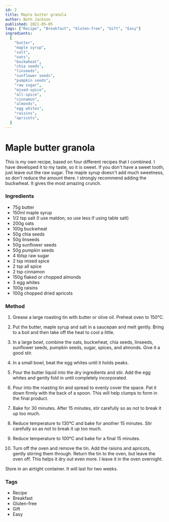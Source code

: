 ```yaml
---
id: 2
title: Maple butter granola
author: Beth Jackson
published: 2021-05-05
tags: ["Recipe", "Breakfast", "Gluten-free", "Gift", "Easy"]
ingredients:
  [
    "butter",
    "maple syrup",
    "salt",
    "oats",
    "buckwheat",
    "chia seeds",
    "linseeds",
    "sunflower seeds",
    "pumpkin seeds",
    "raw sugar",
    "mixed-spice",
    "all-spice",
    "cinnamon",
    "almonds",
    "egg whites",
    "raisins",
    "apricots",
  ]
---
```


# Maple butter granola

This is my own recipe, based on four different recipes that I combined. I have developed it to my taste, so it is sweet. If you don't have a sweet tooth, just leave out the raw sugar. The maple syrup doesn't add much sweetness, so don't reduce the amount there. I strongly recommend adding the buckwheat. It gives the most amazing crunch.

### Ingredients

- 75g butter
- 150ml maple syrup
- 1/2 tsp salt (I use maldon, so use less if using table salt)
- 200g oats
- 100g buckwheat
- 50g chia seeds
- 50g linseeds
- 50g sunflower seeds
- 50g pumpkin seeds
- 4 tblsp raw sugar
- 2 tsp mixed spice
- 2 tsp all spice
- 2 tsp cinnamon
- 150g flaked or chopped almonds
- 3 egg whites
- 100g raisins
- 100g chopped dried apricots

### Method

1. Grease a large roasting tin with butter or olive oil. Preheat oven to 150°C.

2. Put the butter, maple syrup and salt in a saucepan and melt gently. Bring to a boil and then take off the heat to cool a little.

3. In a large bowl, combine the oats, buckwheat, chia seeds, linseeds, sunflower seeds, pumpkin seeds, sugar, spices, and almonds. Give it a good stir.

4. In a small bowl, beat the egg whites until it holds peaks.

5. Pour the butter liquid into the dry ingredients and stir. Add the egg whites and gently fold in until completely incorporated.

6. Pour into the roasting tin and spread to evenly cover the space. Pat it down firmly with the back of a spoon. This will help clumps to form in the final product.

7. Bake for 30 minutes. After 15 minutes, stir carefully so as not to break it up too much.

<Timer inputHours={0} inputMinutes={30} inputSeconds={0} />

8. Reduce temperature to 130°C and bake for another 15 minutes. Stir carefully so as not to break it up too much.

<Timer inputHours={0} inputMinutes={15} inputSeconds={0} />

9. Reduce temperature to 100°C and bake for a final 15 minutes.

<Timer inputHours={0} inputMinutes={15} inputSeconds={0} />

10. Turn off the oven and remove the tin. Add the raisins and apricots, gently stirring them through. Return the tin to the oven, but leave the oven off. This helps it dry out even more. I leave it in the oven overnight.

Store in an airtight container. It will last for two weeks.

### Tags

- Recipe
- Breakfast
- Gluten-free
- Gift
- Easy
